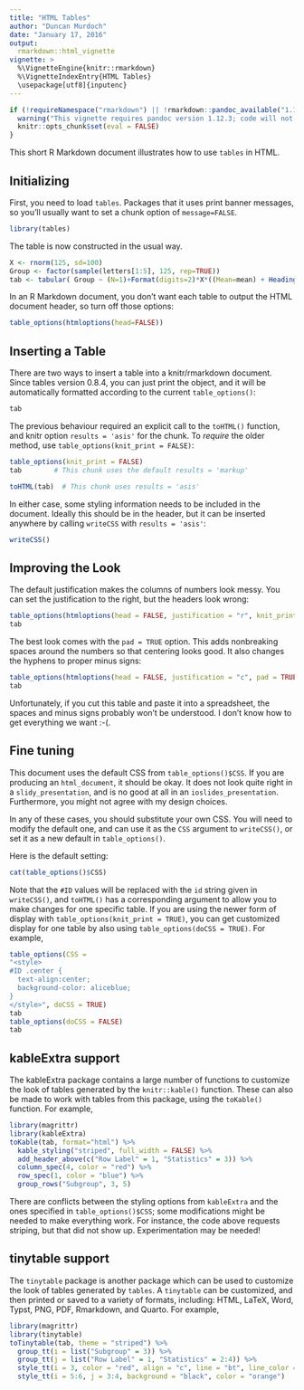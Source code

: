 ```yaml
---
title: "HTML Tables"
author: "Duncan Murdoch"
date: "January 17, 2016"
output: 
  rmarkdown::html_vignette
vignette: >
  %\VignetteEngine{knitr::rmarkdown}
  %\VignetteIndexEntry{HTML Tables}
  \usepackage[utf8]{inputenc}
---
```


```r
if (!requireNamespace("rmarkdown") || !rmarkdown::pandoc_available("1.12.3")) {
  warning("This vignette requires pandoc version 1.12.3; code will not run in older versions.")
  knitr::opts_chunk$set(eval = FALSE)
}
```
This short R Markdown document illustrates how
to use `tables` in HTML. 

## Initializing

First, you need to load `tables`.  Packages
that it uses print banner messages, so you'll 
usually want to set a chunk option of `message=FALSE`.
```r
library(tables)
```

The table is now constructed in the usual way.  
```r
X <- rnorm(125, sd=100)
Group <- factor(sample(letters[1:5], 125, rep=TRUE))
tab <- tabular( Group ~ (N=1)+Format(digits=2)*X*((Mean=mean) + Heading("Std Dev")*sd) )
```
In an R Markdown document, you don't want each table
to output the HTML document header, so turn 
off those options:
```r
table_options(htmloptions(head=FALSE))
```

## Inserting a Table

There are two ways to insert a table into a knitr/rmarkdown document.
Since tables version 0.8.4, you can just print the object, and it
will be automatically formatted according to the current `table_options()`:
```r
tab
```

The previous behaviour  required an explicit call to the
`toHTML()` function, and knitr option 
`results = 'asis'` for the chunk.  To *require* the older method,
use `table_options(knit_print = FALSE)`:
```r
table_options(knit_print = FALSE)
tab        # This chunk uses the default results = 'markup'
```
```r
toHTML(tab)  # This chunk uses results = 'asis'
```

In either case, some styling information needs to be included
in the document.  Ideally this should be in the header, but
it can be inserted anywhere by calling `writeCSS` with 
`results = 'asis'`:
```r
writeCSS()
```

## Improving the Look

The default justification makes the columns of 
numbers look messy.  You can set the justification
to the right, but the headers look wrong:
```r
table_options(htmloptions(head = FALSE, justification = "r", knit_print = TRUE))
tab
```

The best look comes with the `pad = TRUE` option. 
This adds nonbreaking spaces around the numbers so that 
centering looks good.  It also changes the hyphens
to proper minus signs:
```r
table_options(htmloptions(head = FALSE, justification = "c", pad = TRUE))
tab
```
Unfortunately, if you cut this table and paste it
into a spreadsheet, the spaces and minus signs
probably won't be understood.  I don't know 
how to get everything we want :-(.

## Fine tuning

This document uses the default CSS from `table_options()$CSS`.  If you are
producing an `html_document`, it should be okay.
It does not look quite right in a
`slidy_presentation`, and is no good at all in
an `ioslides_presentation`.  Furthermore, you 
might not agree with my design choices.

In any of these cases, you should substitute your
own CSS.  You will need to modify the default 
one, and can use it as the `CSS` argument to 
`writeCSS()`, or set it as a new default in
`table_options()`.

Here is the default setting:
```r
cat(table_options()$CSS)
```
Note that the `#ID` values will be replaced with
the `id` string given in `writeCSS()`, and `toHTML()` has a corresponding
argument to allow you to make changes for one specific table.
If you are using the newer form of display with
`table_options(knit_print = TRUE)`, you can get customized 
display for one table by also using `table_options(doCSS = TRUE)`.
For example,
```r
table_options(CSS =
"<style>
#ID .center { 
  text-align:center;
  background-color: aliceblue;
}
</style>", doCSS = TRUE)
tab
table_options(doCSS = FALSE)
tab
```

## kableExtra support

The kableExtra package contains a large number of functions
to customize the look of tables generated by the `knitr::kable()`
function.  These can also be made to work with tables from
this package, using the `toKable()` function.  For example,
```r
library(magrittr)
library(kableExtra)
toKable(tab, format="html") %>% 
  kable_styling("striped", full_width = FALSE) %>%
  add_header_above(c("Row Label" = 1, "Statistics" = 3)) %>%
  column_spec(4, color = "red") %>%
  row_spec(1, color = "blue") %>%
  group_rows("Subgroup", 3, 5)
```
There are conflicts between the styling options
from `kableExtra` and the ones specified in `table_options()$CSS`;
some modifications might be needed to make everything work.  For
instance, the code above requests striping, but that
did not show up.  Experimentation may be needed!


## tinytable support

The `tinytable` package is another package which can be used to customize the
look of tables generated by `tables`. A `tinytable` can be customized, and then
printed or saved to a variety of formats, including: HTML, LaTeX, Word, Typst,
PNG, PDF, Rmarkdown, and Quarto. For example,


```r
library(magrittr)
library(tinytable)
toTinytable(tab, theme = "striped") %>%
  group_tt(i = list("Subgroup" = 3)) %>%
  group_tt(j = list("Row Label" = 1, "Statistics" = 2:4)) %>%
  style_tt(i = 3, color = "red", align = "c", line = "bt", line_color = "red") %>%
  style_tt(i = 5:6, j = 3:4, background = "black", color = "orange")
```
